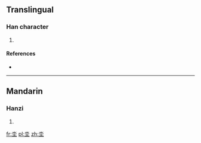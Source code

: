 ==Translingual==

===Han character===
{{Han char|rn=32|rad=土|as=04|sn=7|four=|canj=水土 (EG), X水土 (XEG)}}

# {{defn|Han|sort=土04}}

====References====
* {{Han ref|kx=0226.070|dkj=04940|dj=0461.070|hdz=10422.190|uh=5754|ud=22356}}

----

==Mandarin==

===Hanzi===
{{cmn-hanzi|pin=[[dì]] ([[di4]])|wg=ti<sup>4</sup>}}

# {{defn|Mandarin|sort=土04}}

[[fr:坔]]
[[pl:坔]]
[[zh:坔]]